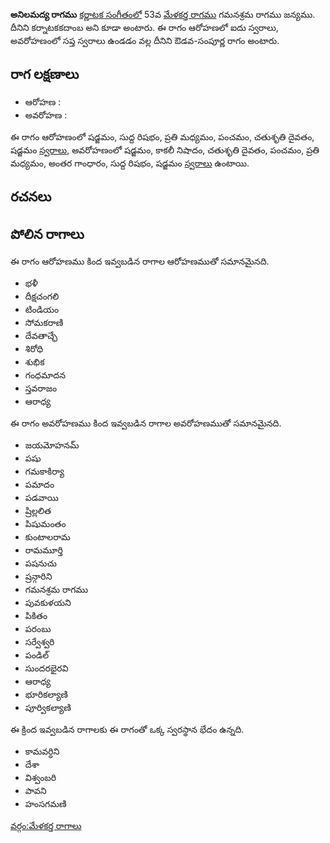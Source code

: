{{Infobox ragam
	| name          	= అనిలమద్య
	| synonym	    	= కర్నాటకకదాంబ
	| mela          	= 
	| chakra        	= 
	| janaka        	= 
	| type          	= ఔడవ-సంపూర్ణ
	| arohanam      	= {{svaraC|S|R1|M2|P|D2|S'}} 
	| avarohanam    	= {{svaraC|S'|N3|D2|P|M2|G3|R1|S}}
	| jeeva         	=
	| chhaya        	=
	| nyasa         	=
	| vishesha      	= 
	| equivalent  		= 
}}
{{కర్ణాటక సంగీత రాగాలు}}
'''అనిలమద్య రాగము''' [[కర్ణాటక సంగీతం]]లో 53వ [[మేళకర్త రాగము]] గమనశ్రమ రాగము జన్యము. దీనిని కర్నాటకకదాంబ అని కూడా అంటారు. ఈ రాగం ఆరోహణలో ఐదు స్వరాలు, అవరోహణంలో సప్త స్వరాలు ఉండడం వల్ల దీనిని ఔడవ-సంపూర్ణ రాగం అంటారు.


==రాగ లక్షణాలు==


* ఆరోహణ : {{svaraC|S|R1|M2|P|D2|S'}} 
* అవరోహణ : {{svaraC|S'|N3|D2|P|M2|G3|R1|S}}

ఈ రాగం ఆరోహణంలో షడ్జమం, సుద్ద రిషభం, ప్రతి మధ్యమం, పంచమం, చతుశృతి దైవతం, షడ్జమం [[స్వరాలు]], అవరోహణంలో షడ్జమం, కాకలీ నిషాదం, చతుశృతి దైవతం, పంచమం, ప్రతి మధ్యమం, అంతర గాంధారం, సుద్ద రిషభం, షడ్జమం [[స్వరాలు]] ఉంటాయి.

==రచనలు==



==పోలిన రాగాలు==
ఈ రాగం ఆరోహణము కింద ఇవ్వబడిన రాగాల ఆరోహణముతో సమానమైనది.
* భళీ
* దీక్షచంగలి
* టిండియం
* సోమకరాణి
* దేవతాచ్ఛే
* శిరోధి
* శుభిక
* గంధమాదన
* స్తవరాజం
* ఆరాధ్య

ఈ రాగం అవరోహణము కింద ఇవ్వబడిన రాగాల అవరోహణముతో సమానమైనది.
* జయమోహనమ్
* పషు
* గమకాకిర్యా
* పమాదం
* పడవాయి
* ష్రిల్లలిత
* పిషుమంతం
* కుంటాలరామ
* రామమూర్తి
* పషనుచు
* ష్రన్గారిని
* గమనశ్రమ రాగము
* పువకుళయని
* పికితం
* పరంబు
* సర్వేశ్వరి
* పండిల్
* సుందరభైరవి
* ఆరాధ్య
* భూరికల్యాణి
* పూర్వికల్యాణి

ఈ క్రింద ఇవ్వబడిన రాగాలకు ఈ రాగంతో ఒక్క స్వరస్థాన భేదం ఉన్నది.
* కామవర్ధిని
* దేశా
* విశ్వంబరి
* పావని
* హంసగమణి



[[వర్గం:మేళకర్త రాగాలు]]